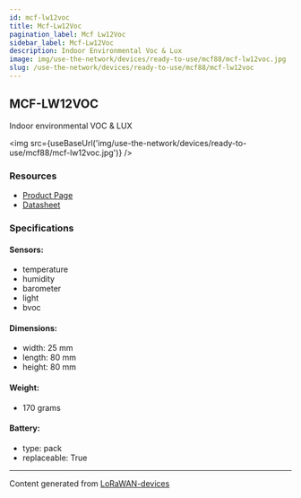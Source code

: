 ```yaml
---
id: mcf-lw12voc
title: Mcf-Lw12Voc
pagination_label: Mcf Lw12Voc
sidebar_label: Mcf-Lw12Voc
description: Indoor Environmental Voc & Lux
image: img/use-the-network/devices/ready-to-use/mcf88/mcf-lw12voc.jpg
slug: /use-the-network/devices/ready-to-use/mcf88/mcf-lw12voc
---
```



## MCF-LW12VOC

Indoor environmental VOC & LUX

<img src={useBaseUrl('img/use-the-network/devices/ready-to-use/mcf88/mcf-lw12voc.jpg')} />

### Resources

- [Product Page](https://www.mcf88.it/prodotto/mcf-lw12voc/)
- [Datasheet](https://www.mcf88.it/wp-content/uploads/2020/07/MCF-LW12VOC.pdf)

### Specifications

#### Sensors:

- temperature
- humidity
- barometer
- light
- bvoc

#### Dimensions:

- width: 25 mm
- length: 80 mm
- height: 80 mm

#### Weight:

- 170 grams

#### Battery:

- type: pack
- replaceable: True

---

Content generated from [LoRaWAN-devices](https://github.com/TheThingsNetwork/lorawan-devices)
